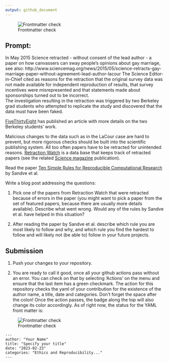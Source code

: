 ```yaml
---
output: github_document
---
```


![Frontmatter check](https://github.com/Stat585-at-ISU/Blog-5/actions/workflows/check-yaml.yaml/badge.svg)


## Prompt:

In May 2015 Science retracted - without consent of the lead author - a paper on  how canvassers can sway people's opinions about gay marriage, 
see also: http://www.sciencemag.org/news/2015/05/science-retracts-gay-marriage-paper-without-agreement-lead-author-lacour
The Science Editor-in-Chief cited as reasons for the retraction that the original survey data was not made available for independent reproduction of results, that survey incentives were misrepresented and that statements made about sponsorships turned out to be incorrect.<br>
The investigation resulting in the retraction was triggered by two  Berkeley grad students who attempted to replicate the study and discovered that the data must have been faked.
 
[FiveThirtyEight](https://fivethirtyeight.com/features/how-two-grad-students-uncovered-michael-lacour-fraud-and-a-way-to-change-opinions-on-transgender-rights/) has published an article with more details on the two Berkeley students' work.

Malicious changes to the data such as in the LaCour case are hard to prevent, but more rigorous checks should be built into the scientific publishing system. All too often papers have to be retracted for unintended reasons. [Retraction Watch](https://retractionwatch.com/) is a data base that keeps track of retracted papers (see the related [Science magazine](https://www.sciencemag.org/news/2018/10/what-massive-database-retracted-papers-reveals-about-science-publishing-s-death-penalty) publication). 

Read the paper [Ten Simple Rules for Reproducible Computational Research](https://journals.plos.org/ploscompbiol/article?id=10.1371/journal.pcbi.1003285) by Sandve et al.


Write a blog post addressing the questions: 

1. Pick one of the papers from Retraction Watch that were retracted because of errors in the paper (you might want to pick a paper from the set of featured papers, because there are usually more details available). Describe what went wrong. Would any of the rules by Sandve et al. have helped in this situation?

2. After reading the paper by Sandve et al. describe which rule you are most likely to follow and why, and which rule you find the hardest to follow and will likely not (be able to) follow in your future projects.

## Submission

1. Push your changes to your repository. 

2. You are ready to call it good, once all your github actions pass without an error. You can check on that by selecting 'Actions' on the menu and ensure that the last item has a green checkmark. The action for this repository checks the yaml of your contribution for the existence of the author name, a title, date and categories. Don't forget the space after the colon!
Once the action passes, the badge along the top will also change its color accordingly. 
As of right now, the status for the YAML front matter is:

![Frontmatter check](https://github.com/Stat585-at-ISU/Blog-5/actions/workflows/check-yaml.yaml/badge.svg)


```
---
author: "Your Name"
title: "Specify your title"
date: "2023-02-23"
categories: "Ethics and Reproducibility..."
---
```



